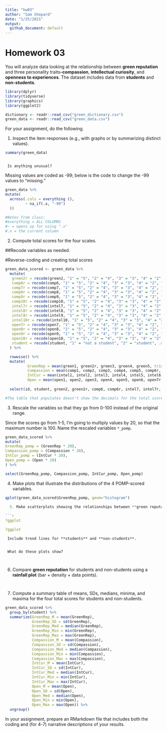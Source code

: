 ```yaml
---
title: "hw03"
author: "Sam Shepard"
date: "1/25/2021"
output:
  github_document: default
---
```


# Homework 03

You will analyze data looking at the relationship between **green reputation** and three personality traits--**compassion**, **intellectual curiosity**, and **openness to experiences**.
The dataset includes data from **students** and **non-students**.

```r
library(dplyr)
library(tidyverse)
library(graphics)
library(ggplot2)
```

```r
dictionary <- readr::read_csv("green_dictionary.csv")
green_data <- readr::read_csv("green_data.csv")
```

For your assignment, do the following.

  1. Inspect the item responses (e.g., with graphs or by summarizing distinct values). 
  
```r
summary(green_data)



```
  
     Is anything unusual?
Missing values are coded as -99; below is the code to change the -99 values to "missing."
```r
green_data %>% 
mutate(
  across(.cols = everything (),
         ~ na_if(.x, "-99")
  ))

#Notes from class:
#everything = ALL COLUMNS
#~ = opens up for using ".x"
#.x = the current column
```

  2. Compute total scores for the four scales.

##Recode variables as needed.
     
     
#Reverse-coding and creating total scores   
```r
green_data_scored <- green_data %>% 
  mutate(
   green2r = recode(green2, "1" = "5", "2" = "4", "3" = "3", "4" = "2", "5" = "1", .missing = "(Unknown)"),
   comp6r = recode(comp6, "1" = "5", "2" = "4", "3" = "3", "4" = "2", "5" = "1", .missing = "(Unknown)"),
   comp7r = recode(comp7, "1" = "5", "2" = "4", "3" = "3", "4" = "2", "5" = "1", .missing = "(Unknown)"),
   comp8r = recode(comp8, "1" = "5", "2" = "4", "3" = "3", "4" = "2", "5" = "1", .missing = "(Unknown)"),
   comp9r = recode(comp9, "1" = "5", "2" = "4", "3" = "3", "4" = "2", "5" = "1", .missing = "(Unknown)"),
   comp10r = recode(comp10, "1" = "5", "2" = "4", "3" = "3", "4" = "2", "5" = "1", .missing = "(Unknown)"),
   intel7r = recode(intel7, "1" = "5", "2" = "4", "3" = "3", "4" = "2", "5" = "1", .missing = "(Unknown)"),
   intel8r = recode(intel8, "1" = "5", "2" = "4", "3" = "3", "4" = "2", "5" = "1", .missing = "(Unknown)"),
   intel9r = recode(intel9, "1" = "5", "2" = "4", "3" = "3", "4" = "2", "5" = "1", .missing = "(Unknown)"),
   intel10r = recode(intel10, "1" = "5", "2" = "4", "3" = "3", "4" = "2", "5" = "1", .missing = "(Unknown)"),
   open7r = recode(open7, "1" = "5", "2" = "4", "3" = "3", "4" = "2", "5" = "1", .missing = "(Unknown)"),
   open8r = recode(open8, "1" = "5", "2" = "4", "3" = "3", "4" = "2", "5" = "1", .missing = "(Unknown)"),
   open9r = recode(open9, "1" = "5", "2" = "4", "3" = "3", "4" = "2", "5" = "1", .missing = "(Unknown)"),
   open10r = recode(open10, "1" = "5", "2" = "4", "3" = "3", "4" = "2", "5" = "1", .missing = "(Unknown)"),
   student = recode(student, "1" = "not a student", "2" = "student", .missing = "(Unknown)")
  ) %>%

  rowwise() %>% 
  mutate(
          GreenRep = mean(green1, green2r, green3, green4, green5, trim = 0, na.rm = TRUE),
          Compassion = mean(comp1, comp2, comp3, comp4, comp5, comp6r, comp7r, comp8r, comp9r, comp10r, trim = 0, na.rm = TRUE),
          IntCur = mean(intel1, intel2, intel3, intel4, intel5, intel6, intel7r, intel8r, intel9r, intel10r, trim = 0, na.rm = TRUE),
          Open = mean(open1, open2, open3, open4, open5, open6, open7r, open8r, open9r, open10r, trim = 0, na.rm = TRUE)) %>% 
        
  select(id, student, green2, green2r, comp6, comp6r, intel7, intel7r, open7, open7r, GreenRep, Compassion, IntCur, Open)

#The table that populates doesn't show the decimals for the total scores?
```


  3. Rescale the variables so that they go from 0-100 instead of the original range.


Since the scores go from 1-5, I'm going to multiply values by 20, so that the maximum number is 100.
Name the rescaled variables `*_pomp`.
```r
green_data_scored %>% 
mutate(
GreenRep_pomp = (GreenRep * 20),
Compassion_pomp = (Compassion * 20),
IntCur_pomp = (IntCur * 20),
Open_pomp = (Open * 20)
) %>% 

select(GreenRep_pomp, Compassion_pomp, IntCur_pomp, Open_pomp)

```
    
  4. Make plots that illustrate the distributions of the 4 POMP-scored variables.
  
  
```r
qplot(green_data_scored$GreenRep_pomp, geom="histogram") 

```
  
```r


  5. Make scatterplots showing the relationships between **green reputation** and each personality trait.
  
```r

?ggplot

?ggplot

```
     Include trend lines for **students** and **non-students**.

```r



```
     What do these plots show?
     
     
  6. Compare **green reputation** for students and non-students using a **rainfall plot** (bar + density + data points).
  
```r



```
 
```r



```
  7. Compute a summary table of means, SDs, medians, minima, and maxima for the four total scores for students and non-students.
  
```r
green_data_scored %>% 
  group_by(student) %>% 
  summarize(GreenRep_M = mean(GreenRep),
            GreenRep_SD = sd(GreenRep),
            GreenRep_Med = median(GreenRep),
            GreenRep_Min = min(GreenRep),
            GreenRep_Max = max(GreenRep),
            Compassion_M = mean(Compassion),
            Compassion_SD = sd(Compassion),
            Compassion_Med = median(Compassion),
            Compassion_Min = min(Compassion),
            Compassion_Max = max(Compassion),
            IntCur_M = mean(IntCur),
            IntCur_SD = sd(IntCur),
            IntCur_Med = median(IntCur),
            IntCur_Min = min(IntCur),
            IntCur_Max = max(IntCur),
            Open_M = mean(Open),
            Open_SD = sd(Open),
            Open_Med = median(Open),
            Open_Min = min(Open),
            Open_Max = max(Open)) %>% 
  ungroup()
```
  
In your assignment, prepare an RMarkdown file that includes both the coding and (for 4-7) narrative descriptions of your results.
